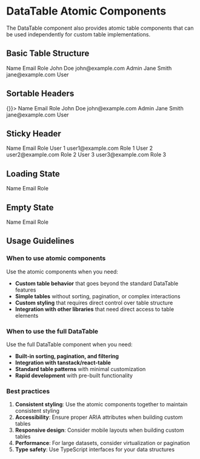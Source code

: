 
<Meta title="Components/Lists and Tables/DataTable/Atoms" />

# DataTable Atomic Components

The DataTable component also provides atomic table components that can be used
independently for custom table implementations.

## Basic Table Structure

<Canvas>
  <Story name="Basic Table">
    <DataTable.Table>
      <DataTable.Header>
        <tr>
          <DataTable.HeaderCell>Name</DataTable.HeaderCell>
          <DataTable.HeaderCell>Email</DataTable.HeaderCell>
          <DataTable.HeaderCell>Role</DataTable.HeaderCell>
        </tr>
      </DataTable.Header>
      <DataTable.TableBody>
        <DataTable.Row>
          <DataTable.Cell>John Doe</DataTable.Cell>
          <DataTable.Cell>john@example.com</DataTable.Cell>
          <DataTable.Cell>Admin</DataTable.Cell>
        </DataTable.Row>
        <DataTable.Row>
          <DataTable.Cell>Jane Smith</DataTable.Cell>
          <DataTable.Cell>jane@example.com</DataTable.Cell>
          <DataTable.Cell>User</DataTable.Cell>
        </DataTable.Row>
      </DataTable.TableBody>
    </DataTable.Table>
  </Story>
</Canvas>

## Sortable Headers

<Canvas>
  <Story name="Sortable Headers">
    <DataTable.Table>
      <DataTable.Header>
        <tr>
          <DataTable.HeaderCell sortable sorted="asc" onSort={() => {}}>
            Name
          </DataTable.HeaderCell>
          <DataTable.HeaderCell>Email</DataTable.HeaderCell>
          <DataTable.HeaderCell>Role</DataTable.HeaderCell>
        </tr>
      </DataTable.Header>
      <DataTable.TableBody>
        <DataTable.Row>
          <DataTable.Cell>John Doe</DataTable.Cell>
          <DataTable.Cell>john@example.com</DataTable.Cell>
          <DataTable.Cell>Admin</DataTable.Cell>
        </DataTable.Row>
        <DataTable.Row>
          <DataTable.Cell>Jane Smith</DataTable.Cell>
          <DataTable.Cell>jane@example.com</DataTable.Cell>
          <DataTable.Cell>User</DataTable.Cell>
        </DataTable.Row>
      </DataTable.TableBody>
    </DataTable.Table>
  </Story>
</Canvas>

## Sticky Header

<Canvas>
  <Story name="Sticky Header">
    <div style={{ height: "200px", overflow: "auto" }}>
      <DataTable.Table>
        <DataTable.Header stickyHeader>
          <tr>
            <DataTable.HeaderCell>Name</DataTable.HeaderCell>
            <DataTable.HeaderCell>Email</DataTable.HeaderCell>
            <DataTable.HeaderCell>Role</DataTable.HeaderCell>
          </tr>
        </DataTable.Header>
        <DataTable.TableBody>
          <DataTable.Row>
            <DataTable.Cell>User 1</DataTable.Cell>
            <DataTable.Cell>user1@example.com</DataTable.Cell>
            <DataTable.Cell>Role 1</DataTable.Cell>
          </DataTable.Row>
          <DataTable.Row>
            <DataTable.Cell>User 2</DataTable.Cell>
            <DataTable.Cell>user2@example.com</DataTable.Cell>
            <DataTable.Cell>Role 2</DataTable.Cell>
          </DataTable.Row>
          <DataTable.Row>
            <DataTable.Cell>User 3</DataTable.Cell>
            <DataTable.Cell>user3@example.com</DataTable.Cell>
            <DataTable.Cell>Role 3</DataTable.Cell>
          </DataTable.Row>
        </DataTable.TableBody>
      </DataTable.Table>
    </div>
  </Story>
</Canvas>

## Loading State

<Canvas>
  <Story name="Loading State">
    <DataTable.Table>
      <DataTable.Header>
        <tr>
          <DataTable.HeaderCell>Name</DataTable.HeaderCell>
          <DataTable.HeaderCell>Email</DataTable.HeaderCell>
          <DataTable.HeaderCell>Role</DataTable.HeaderCell>
        </tr>
      </DataTable.Header>
      <DataTable.TableBody />
    </DataTable.Table>
  </Story>
</Canvas>

## Empty State

<Canvas>
  <Story name="Empty State">
    <DataTable.Table>
      <DataTable.Header>
        <tr>
          <DataTable.HeaderCell>Name</DataTable.HeaderCell>
          <DataTable.HeaderCell>Email</DataTable.HeaderCell>
          <DataTable.HeaderCell>Role</DataTable.HeaderCell>
        </tr>
      </DataTable.Header>
      <DataTable.TableBody />
    </DataTable.Table>
  </Story>
</Canvas>

## Usage Guidelines

### When to use atomic components

Use the atomic components when you need:

- **Custom table behavior** that goes beyond the standard DataTable features
- **Simple tables** without sorting, pagination, or complex interactions
- **Custom styling** that requires direct control over table structure
- **Integration with other libraries** that need direct access to table elements

### When to use the full DataTable

Use the full DataTable component when you need:

- **Built-in sorting, pagination, and filtering**
- **Integration with tanstack/react-table**
- **Standard table patterns** with minimal customization
- **Rapid development** with pre-built functionality

### Best practices

1. **Consistent styling**: Use the atomic components together to maintain
   consistent styling
2. **Accessibility**: Ensure proper ARIA attributes when building custom tables
3. **Responsive design**: Consider mobile layouts when building custom tables
4. **Performance**: For large datasets, consider virtualization or pagination
5. **Type safety**: Use TypeScript interfaces for your data structures
